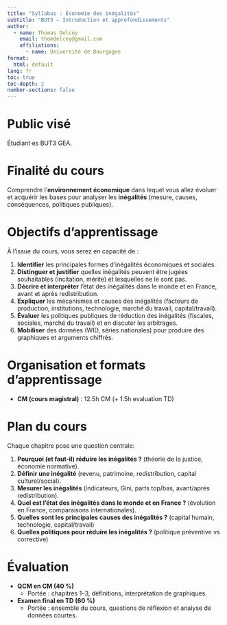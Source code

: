 ```yaml
---
title: "Syllabus : Économie des inégalités"
subtitle: "BUT3 — Introduction et approfondissements"
author:
  - name: Thomas Delcey
    email: thomdelcey@gmail.com
    affiliations:
      - name: Université de Bourgogne
format:
  html: default
lang: fr
toc: true
toc-depth: 2
number-sections: false
---
```


# Public visé

Étudiant·es BUT3 GEA.

# Finalité du cours

Comprendre l’**environnement économique** dans lequel vous allez évoluer et acquérir les bases pour analyser les **inégalités** (mesure, causes, conséquences, politiques publiques).

# Objectifs d’apprentissage 

À l’issue du cours, vous serez en capacité de :

1. **Identifier** les principales formes d’inégalités économiques et sociales. 
2. **Distinguer et justifier** quelles inégalités peuvent être jugées souhaitables (incitation, mérite) et lesquelles ne le sont pas. 
3. **Décrire et interpréter** l’état des inégalités dans le monde et en France, avant et après redistribution. 
4. **Expliquer** les mécanismes et causes des inégalités (facteurs de production, institutions, technologie, marché du travail, capital/travail). 
5. **Évaluer** les politiques publiques de réduction des inégalités (fiscales, sociales, marché du travail) et en discuter les arbitrages. 
6. **Mobiliser** des données (WID, séries nationales) pour produire des graphiques et arguments chiffrés. 

# Organisation et formats d’apprentissage

- **CM (cours magistral)** : 12.5h CM (+ 1.5h evaluation TD)


# Plan du cours 

Chaque chapitre pose une question centrale: 

1. **Pourquoi (et faut-il) réduire les inégalités ?** (théorie de la justice, économie normative).
2. **Définir une inégalité** (revenu, patrimoine, redistribution, capital culturel/social).
3. **Mesurer les inégalités** (indicateurs, Gini, parts top/bas, avant/après redistribution).  
4. **Quel est l’état des inégalités dans le monde et en France ?** (évolution en France, comparaisons internationales).
5. **Quelles sont les principales causes des inégalités ?** (capital humain, technologie, capital/travail)
6. **Quelles politiques pour réduire les inégalités ?** (politique préventive vs corrective) 

# Évaluation

- **QCM en CM (40 %)**  
  - Portée : chapitres 1–3, définitions, interprétation de graphiques.

- **Examen final en TD (60 %)**  
  - Portée : ensemble du cours, questions de réflexion et analyse de données courtes.

